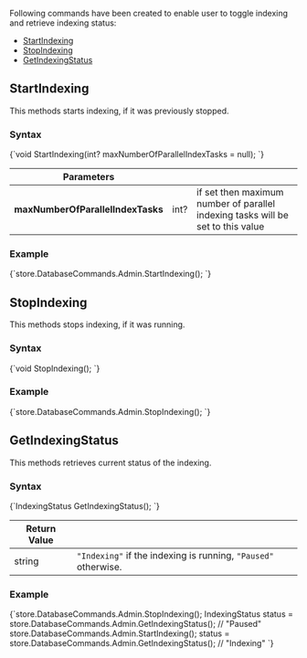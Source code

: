 
Following commands have been created to enable user to toggle indexing and retrieve indexing status:   
- [StartIndexing](../../../client-api/commands/how-to/start-stop-indexing-and-get-indexing-status.mdx#startindexing)   
- [StopIndexing](../../../client-api/commands/how-to/start-stop-indexing-and-get-indexing-status.mdx#stopindexing)   
- [GetIndexingStatus](../../../client-api/commands/how-to/start-stop-indexing-and-get-indexing-status.mdx#getindexingstatus)

## StartIndexing

This methods starts indexing, if it was previously stopped.

### Syntax

<TabItem value="start_indexing_1" label="start_indexing_1">
<CodeBlock language="csharp">
{`void StartIndexing(int? maxNumberOfParallelIndexTasks = null);
`}
</CodeBlock>
</TabItem>

| Parameters | | |
| ------------- | ------------- | ----- |
| **maxNumberOfParallelIndexTasks** | int? | if set then maximum number of parallel indexing tasks will be set to this value |

### Example

<TabItem value="start_indexing_2" label="start_indexing_2">
<CodeBlock language="csharp">
{`store.DatabaseCommands.Admin.StartIndexing();
`}
</CodeBlock>
</TabItem>



## StopIndexing

This methods stops indexing, if it was running.

### Syntax

<TabItem value="stop_indexing_1" label="stop_indexing_1">
<CodeBlock language="csharp">
{`void StopIndexing();
`}
</CodeBlock>
</TabItem>

### Example

<TabItem value="stop_indexing_2" label="stop_indexing_2">
<CodeBlock language="csharp">
{`store.DatabaseCommands.Admin.StopIndexing();
`}
</CodeBlock>
</TabItem>



## GetIndexingStatus

This methods retrieves current status of the indexing.

### Syntax

<TabItem value="get_indexing_status_1" label="get_indexing_status_1">
<CodeBlock language="csharp">
{`IndexingStatus GetIndexingStatus();
`}
</CodeBlock>
</TabItem>

| Return Value | |
| ------------- | ----- |
| string | `"Indexing"` if the indexing is running, `"Paused"` otherwise. |

### Example

<TabItem value="get_indexing_status_2" label="get_indexing_status_2">
<CodeBlock language="csharp">
{`store.DatabaseCommands.Admin.StopIndexing();
IndexingStatus status = store.DatabaseCommands.Admin.GetIndexingStatus(); // "Paused"
store.DatabaseCommands.Admin.StartIndexing();
status = store.DatabaseCommands.Admin.GetIndexingStatus(); // "Indexing"
`}
</CodeBlock>
</TabItem>




